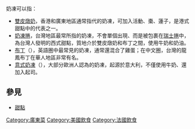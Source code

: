 {{NoteTA
|G1 = Food
}}
奶凍可以指：
* [[雙皮燉奶|雙皮燉奶]]，香港和廣東地區通常指代的奶凍，可加入活動、棗、蓮子，是港式甜點中的代表之一。
* [[奶凍捲|奶凍捲]]，台灣地區最常所指的奶凍，不會單個出現、而是被包裹在[[瑞士捲|瑞士捲]]中，為台灣人發明的西式甜點，質地介於雙皮燉奶和布丁之間，使用牛奶和奶油。
* [[布丁|布丁]]（{{lang|en|pudding}}），英語圈中最常見的奶凍，通常還混合了雞蛋；在中文圈，台灣的龍鳳布丁在華人地區非常有名。
* [[意式奶凍|意式奶凍]]（{{lang|it|Panna cotta}}），大部分歐洲人認為的奶凍，起源於意大利，不僅使用牛奶、還加入起司。

== 參見 ==
* [[甜點|甜點]]

{{disambig|cat=二字作品消歧義}}
[[Category:廣東菜|Category:廣東菜]]
[[Category:美國飲食|Category:美國飲食]]
[[Category:法國飲食|Category:法國飲食]]